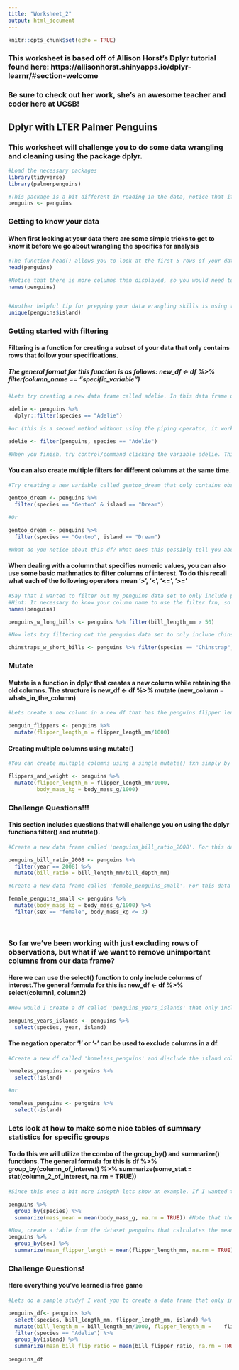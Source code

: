 ```yaml
---
title: "Worksheet_2"
output: html_document
---
```


```r
knitr::opts_chunk$set(echo = TRUE)
```
### This worksheet is based off of Allison Horst's Dplyr tutorial found here: https://allisonhorst.shinyapps.io/dplyr-learnr/#section-welcome
### Be sure to check out her work, she's an awesome teacher and coder here at UCSB!
## Dplyr with LTER Palmer Penguins
### This worksheet will challenge you to do some data wrangling and cleaning using the package dplyr. 

```r
#Load the necessary packages
library(tidyverse)
library(palmerpenguins)
```
```r
#This package is a bit different in reading in the data, notice that if you run the variable 'penguins' its already stored and ready to go. To keep track of it however, lets store it using the following line of code
penguins <- penguins
```

### Getting to know your data
#### When first looking at your data there are some simple tricks to get to know it before we go about wrangling the specifics for analysis
```r
#The function head() allows you to look at the first 5 rows of your data. Go ahead and run head() on the variable penguins and check out the output.
head(penguins)

#Notice that there is more columns than displayed, so you would need to scroll through these to see every name. If your looking for a good way to find all the names of your columns (a very important thing to know when using dplyr), you can simply use the names() fxn on penguins. Go ahead and try this
names(penguins)


#Another helpful tip for prepping your data wrangling skills is using the unique() fxn. This fxn allows you to see all the unique outputs for a column, which is helpful if your trying to find specific instances of something in your data set.Try looking at what islands are recorded in our data set. To do this, you need to use the unique function and inside the argument you need to specify the data set (penguins) and use the '$' followed by the column name of interest. The '$' is telling R that you want to pull a subset of the data (islands in this case) from the dataframe (penguins in this case). 
unique(penguins$island)
```
### Getting started with filtering
#### Filtering is a function for creating a subset of your data that only contains rows that follow your specifications. 
##### The general format for this function is as follows: new_df <- df %>% filter(column_name == "specific_variable")
```r
#Lets try creating a new data frame called adelie. In this data frame utilize the filter() fxn in order to filter down the 'species' column to only include the 'Adelie' penguins. 

adelie <- penguins %>% 
  dplyr::filter(species == "Adelie")

#or (this is a second method without using the piping operator, it works well for singular lines of code, however its helpful to pipe things when doing multiple levels of data wrangling.  )

adelie <- filter(penguins, species == "Adelie")

#When you finish, try control/command clicking the variable adelie. This should open a new window in R that allows you to look at the dataset. Notice that only Adelie penguins are kept. 
```

#### You can also create multiple filters for different columns at the same time.
```r
#Try creating a new variable called gentoo_dream that only contains observations that feature 'Gentoo'  penguins on the island 'Dream'. Hint: To add another column to filter by, use the '&' operator OR ',' after species == 'Adelie'

gentoo_dream <- penguins %>% 
  filter(species == "Gentoo" & island == "Dream")

#Or

gentoo_dream <- penguins %>% 
  filter(species == "Gentoo", island == "Dream")

#What do you notice about this df? What does this possibly tell you about the relationship between the Gentoo and the island Dream?

```

#### When dealing with a column that specifies numeric values, you can also use some basic mathmatics to filter columns of interest. To do this recall what each of the following operators mean '>', '<', '<=', '>='
```r
#Say that I wanted to filter out my penguins data set to only include penguins with a bill length of greater than 40 mm, and store this as the variable 'penguins_w_long_bills'. How would I do this?
#Hint: It necessary to know your column name to use the filter fxn, so what function gives us the name of all the columns?
names(penguins)

penguins_w_long_bills <- penguins %>% filter(bill_length_mm > 50)
```

```r
#Now lets try filtering out the penguins data set to only include chinstrap penguins that have bills less than or equal to 40 mm. Call this variable chinstraps_w_short_bills

chinstraps_w_short_bills <- penguins %>% filter(species == "Chinstrap", bill_length_mm <= 50)
```

### Mutate
#### Mutate is a function in dplyr that creates a new column while retaining the old columns. The structure is new_df <- df %>% mutate (new_column = whats_in_the_column)
```r
#Lets create a new column in a new df that has the penguins flipper length in meters. Call this new df penguin_flippers

penguin_flippers <- penguins %>% 
  mutate(flipper_length_m = flipper_length_mm/1000)
```
#### Creating multiple columns using mutate()
```r
#You can create multiple columns using a single mutate() fxn simply by using the '&' or ',' operators like with filter. Try making a new df called 'flippers_and_weight' that has two additional rows: the first being the flipper length in meters and the second being the penguins body mass in kg.

flippers_and_weight <- penguins %>% 
  mutate(flipper_length_m = flipper_length_mm/1000,
         body_mass_kg = body_mass_g/1000)

```

### Challenge Questions!!!
#### This section includes questions that will challenge you on using the dplyr functions filter() and mutate().
```r
#Create a new data frame called 'penguins_bill_ratio_2008'. For this dataframe only include penguins from 2008, and create a new column called 'bill_ratio' that has the ratio of bill length to bill depth. Hint: ratio means creating a fraction. 

penguins_bill_ratio_2008 <- penguins %>% 
  filter(year == 2008) %>% 
  mutate(bill_ratio = bill_length_mm/bill_depth_mm)
```

```r
#Create a new data frame called 'female_penguins_small'. For this data frame keep only female penguins and create a new column for body mass in kg called body_mass_kg, then filter to only include the penguins with mass less than or equal to 3 kg. 

female_penguins_small <- penguins %>% 
  mutate(body_mass_kg = body_mass_g/1000) %>% 
  filter(sex == "female", body_mass_kg <= 3)

  
```

### So far we've been working with just excluding rows of observations, but what if we want to remove unimportant columns from our data frame? 
#### Here we can use the select() function to only include columns of interest.The general formula for this is: new_df <- df %>% select(column1, column2)
```r
#How would I create a df called 'penguins_years_islands' that only includes the columns for penguin species, the islands they live on, and the years they were observed?

penguins_years_islands <- penguins %>% 
  select(species, year, island)
```

#### The negation operator '!' or '-' can be used to exclude columns in a df. 
```r
#Create a new df called 'homeless_penguins' and disclude the island column 

homeless_penguins <- penguins %>% 
  select(!island)

#or 

homeless_penguins <- penguins %>% 
  select(-island)

```

### Lets look at how to make some nice tables of summary statistics for specific groups
#### To do this we will utilize the combo of the group_by() and summarize() functions. The general formula for this is df %>% group_by(column_of_interest) %>% summarize(some_stat = stat(column_2_of_interest, na.rm = TRUE))
```r
#Since this ones a bit more indepth lets show an example. If I wanted to create a table showing the mean masses of the penguins in relation to their species I could run the following

penguins %>% 
  group_by(species) %>% 
  summarize(mass_mean = mean(body_mass_g, na.rm = TRUE)) #Note that the na.rm = TRUE just means that missing values in the data set are excluded. 
```
```r
#Now, create a table from the dataset penguins that calculates the mean flipper size by the gender of the penguin
penguins %>% 
  group_by(sex) %>% 
  summarize(mean_flipper_length = mean(flipper_length_mm, na.rm = TRUE))
```
### Challenge Questions!
#### Here everything you've learned is free game 
```r

#Lets do a sample study! I want you to create a data frame that only includes the columns species, bill length, and flipper length. In this new data frame, create 2 new columns that are bill length and flipper length in meters. Now use what you know to answer the following question. What is the mean ratio of bill length to flipper length of Adelie penguins for each of the islands. 

penguins_df<- penguins %>% 
  select(species, bill_length_mm, flipper_length_mm, island) %>% 
  mutate(bill_length_m = bill_length_mm/1000, flipper_length_m =    flipper_length_mm/1000, bill_flipper_ratio = bill_length_m/flipper_length_m) %>% 
  filter(species == "Adelie") %>% 
  group_by(island) %>% 
  summarize(mean_bill_flip_ratio = mean(bill_flipper_ratio, na.rm = TRUE))
  
penguins_df
  
```

